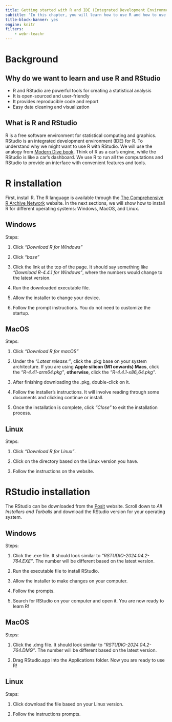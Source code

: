 ```yaml
---
title: Getting started with R and IDE (Integrated Development Environment)
subtitle: 'In this chapter, you will learn how to use R and how to use it with common IDEs.'
title-block-banner: yes
engine: knitr
filters:
    - webr-teachr
---
```


# Background

## Why do we want to learn and use R and RStudio

- R and RStudio are powerful tools for creating a statistical analysis
- It is open-sourced and user-friendly
- It provides reproducible code and report
- Easy data cleaning and visualization

## What is R and RStudio

R is a free software environment for statistical computing and graphics. RStudio is an integrated development environment (IDE) for R. To understand why we might want to use R with RStudio. We will use the analogy from [Modern Dive book](https://moderndive.com/1-getting-started.html#r-rstudio). Think of R as a car's engine, while the RStudio is like a car's dashboard. We use R to run all the computations and RStudio to provide an interface with convenient features and tools.


# R installation

First, install R. The R language is available through the [The Comprehensive R Archive Network](http://cran.r-project.org/) website. In the next sections, we will show how to install R for different operating systems: Windows, MacOS, and Linux. 

## Windows

Steps:

1. Click *"Download R for Windows"*

2. Click *"base"*

3. Click the link at the top of the page. It should say something like *"Download R-4.4.1 for Windows"*, where the numbers would change to the latest version.

4. Run the downloaded executable file.

5. Allow the installer to change your device.

6. Follow the prompt instructions. You do not need to customize the startup.

## MacOS

Steps:

1. Click *"Download R for macOS"*

2. Under the *"Latest release:"*, click the .pkg base on your system architecture. If you are using **Apple silicon (M1 onwards) Macs**, click the *"R-4.41-arm64.pkg"*, **otherwise**, click the *"R-4.4.1-x86_64.pkg"*.

3. After finishing downloading the .pkg, double-click on it.

4. Follow the installer's instructions. It will involve reading through some documents and clicking continue or install.

5. Once the installation is complete, click *"Close"* to exit the installation process.

## Linux

Steps:

1. Click *"Download R for Linux"*.

2. Click on the directory based on the Linux version you have.

3. Follow the instructions on the website.

# RStudio installation

The RStudio can be downloaded from the [Posit](https://posit.co/download/rstudio-desktop/) website. Scroll down to *All Installers and Tarballs* and download the RStudio version for your operating system.

## Windows

Steps:

1. Click the .exe file. It should look similar to *"RSTUDIO-2024.04.2-764.EXE"*. The number will be different based on the latest version.

2. Run the executable file to install RStudio.

3. Allow the installer to make changes on your computer.

4. Follow the prompts.

5. Search for RStudio on your computer and open it. You are now ready to learn R!

## MacOS

Steps:

1. Click the .dmg file. It should look similar to *"RSTUDIO-2024.04.2-764.DMG"*. The number will be different based on the latest version.

2. Drag RStudio.app into the Applications folder. Now you are ready to use R!

## Linux

Steps:

1. Click download the file based on your Linux version.

2. Follow the instructions prompts.